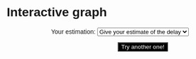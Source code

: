 # Interactive graph

```{=html}
<style>
* {
    font-family: sans-serif;
  }
</style>
```

```{=html}
<div id="group">
<div id="plot"></div>
<div style="padding-left: 100px", id="estimate-dropdown">
<label for="estimate"> Your estimation: </label>
<select id="estimate" name="time-category">
    <option value="NA" selected>Give your estimate of the delay</option> 
    <option value="<=15">less than equal to 15</option>
    <option value="15-30">15-30</option>
    <option value="30-45">30-45</option>
    <option value="45-60">45-60</option>
    <option value=">60">more than 60</option>
</select>
<p></p>
<span id="result"></span>
</div>
<div style="padding-left: 250px;" id="reload">
<input style="background: black; color: white;" type="button" id="tryAnotherBtn" value="Try another one!" />
</div>
</div>

<script src="https://cdn.jsdelivr.net/npm/d3@7"></script>
```

```{=html}
<script src="scripts/myscript.js"></script>
```
